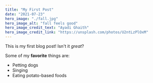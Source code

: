```yaml
---
title: "My First Post"
date: "2021-07-23"
hero_image: "./fall.jpg"
hero_image_alt: "fall feels good"
hero_image_credit_text: "Ayadi Ghaith"
hero_image_credit_link: "https://unsplash.com/photos/U2ntLzPlOxM"
---
```


This is my first blog post! Isn't it *great*?

Some of my **favorite** things are:

* Petting dogs
* Singing
* Eating potato-based foods